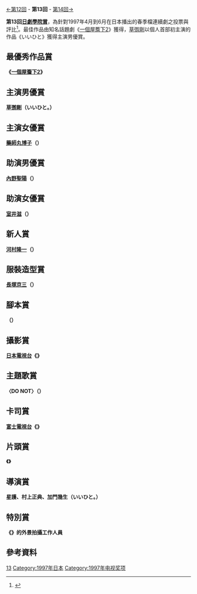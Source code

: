 {{noteTA
|G1=JP Show}}
[[第12回日劇學院賞|←第12回]] - '''第13回''' - [[第14回日劇學院賞|第14回→]]

'''第13回[[日劇學院賞|日劇學院賞]]'''，為針對1997年4月到6月在日本播出的春季檔連續劇之投票與評比<ref>{{Cite web |url=http://blog.television.co.jp/drama/academy/1997/06/25/ |title=1997年日劇學院賞春季檔獲獎名單 |access-date=2014-09-06 |archive-date=2014-08-21 |archive-url=https://web.archive.org/web/20140821125939/http://blog.television.co.jp/drama/academy/1997/06/25/ |dead-url=no }}</ref>。最佳作品由知名話題劇《[[一個屋簷下#一個屋簷下2|一個屋簷下2]]》獲得，[[草彅剛|草彅剛]]以個人首部初主演的作品《いいひと》獲得主演男優賞。

==最優秀作品賞==
'''《[[一個屋簷下#一個屋簷下2|一個屋簷下2]]》'''

==主演男優賞==
'''[[草彅剛|草彅剛]]（いいひと。）'''

==主演女優賞==
'''[[藥師丸博子|藥師丸博子]]（{{link-ja|現代灰姑娘 (電視劇)|ミセス・シンデレラ|現代灰姑娘}}）'''

==助演男優賞==
'''[[內野聖陽|內野聖陽]]（{{link-ja|現代灰姑娘 (電視劇)|ミセス・シンデレラ|現代灰姑娘}}）'''

==助演女優賞==
'''[[室井滋|室井滋]]（{{link-ja|快遞高手|ギフト (テレビドラマ)|快遞高手}}）'''

==新人賞==
'''[[河村隆一|河村隆一]]（{{link-ja|兩個人|ふたり#テレビドラマ}}）'''

==服裝造型賞==
'''[[長塚京三|長塚京三]]（{{link-ja|理想上司|理想の上司}}）'''

==腳本賞==
'''{{link-ja|山田太一|山田太一}}（{{link-ja|長不齊的蘋果們4|ふぞろいの林檎たち#パートIV}}）'''

==攝影賞==
'''[[日本電視台|日本電視台]]《{{link-ja|FiVE|FiVE}}》'''

==主題歌賞==
'''〈DO NOT〉{{link-ja|藤井郁彌|藤井フミヤ}}（{{link-ja|現代灰姑娘 (電視劇)|ミセス・シンデレラ|現代灰姑娘}}）'''

==卡司賞==
'''[[富士電視台|富士電視台]]《{{link-ja|快遞高手|ギフト (テレビドラマ)|快遞高手}}》'''

==片頭賞==
'''{{link-ja|河毛俊作|河毛俊作}}《{{link-ja|快遞高手|ギフト (テレビドラマ)|快遞高手}}》'''

==導演賞==
'''星護、村上正典、加門幾生（いいひと。）'''

==特別賞==
'''《{{link-ja|兩個人|ふたり#テレビドラマ}}》的外景拍攝工作人員'''

== 參考資料 ==
{{reflist}}

{{日劇學院賞名單}}
[[Category:日劇學院賞|13]]
[[Category:1997年日本|Category:1997年日本]]
[[Category:1997年电视奖项|Category:1997年电视奖项]]